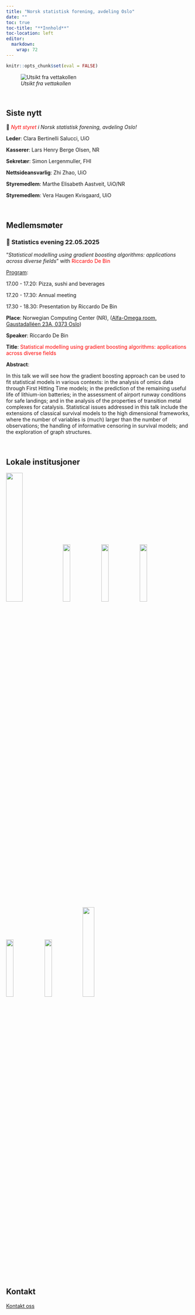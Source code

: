 ```yaml
---
title: "Norsk statistisk forening, avdeling Oslo"
date: ""
toc: true
toc-title: "**Innhold**"
toc-location: left
editor: 
  markdown: 
    wrap: 72
---
```


```r
knitr::opts_chunk$set(eval = FALSE)
```

![_Utsikt fra vettakollen_](fig/oslo.jpeg)

<br>

## Siste nytt {.unnumbered}

🎊 _<span style="color:red">Nytt styret</span> i Norsk statistisk forening, avdeling Oslo!_

**Leder**: Clara Bertinelli Salucci, UiO 

**Kasserer**: Lars Henry Berge Olsen, NR

**Sekretær**: Simon Lergenmuller, FHI 

**Nettsideansvarlig**: Zhi Zhao, UiO 

**Styremedlem**: Marthe Elisabeth Aastveit, UiO/NR 

**Styremedlem**: Vera Haugen Kvisgaard, UiO </b>

<br>

## Medlemsmøter {.unnumbered}

### 🎉 Statistics evening 22.05.2025 
</b>

"_Statistical modelling using gradient boosting algorithms: applications across diverse fields_" 
with 
<span style="color:red">Riccardo De Bin</span>

<u>Program</u>:

17.00 - 17.20: Pizza, sushi and beverages

17.20 - 17.30: Annual meeting

17.30 - 18.30: Presentation by Riccardo De Bin

**Place**: Norwegian Computing Center (NR), ([Alfa-Omega room, Gaustadalléen 23A, 0373 Oslo](https://www.google.com/maps/place/data=!4m2!3m1!1s0x46416de8aff21e49:0x79354ac1e7ca82b3?sa=X&ved=1t:8290&ictx=111)) 

**Speaker**: Riccardo De Bin

**Title**: <span style="color:red">
Statistical modelling using gradient boosting algorithms: applications across diverse fields
</span>
 
  
**Abstract**:

In this talk we will see how the gradient boosting approach can be used to fit statistical models in various contexts: in the analysis of omics data through First Hitting Time models; in the prediction of the remaining useful life of lithium-ion batteries; in the assessment of airport runway conditions for safe landings; and in the analysis of the properties of transition metal complexes for catalysis. Statistical issues addressed in this talk include the extensions of classical survival models to the high dimensional frameworks, where the number of variables is (much) larger than the number of observations; the handling of informative censoring in survival models; and the exploration of graph structures. </b>

<br>

## Lokale institusjoner {.unnumbered}

![](fig/logos_institutions/uio2.jpg){width="30%"}
![](fig/logos_institutions/oslomet.jpeg){width="20%"}
![](fig/logos_institutions/bi.png){width="20%"}
![](fig/logos_institutions/fhi2.png){width="20%"}

![](fig/logos_institutions/nmbu.jpg){width="20%"}
![](fig/logos_institutions/nr.png){width="20%"}
![](fig/logos_institutions/ous.png){width="25%"}
</b>

<br>

## Kontakt

[Kontakt oss](mailto:zhi.zhao@medisin.uio.no)
